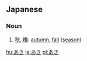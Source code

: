 == Japanese ==
===Noun===
{{ja-noun|h|rom=aki}}
#[[秋]], [[龝]]: [[autumn]], [[fall]] ([[season]])

[[hu:あき]]
[[ja:あき]]
[[pl:あき]]